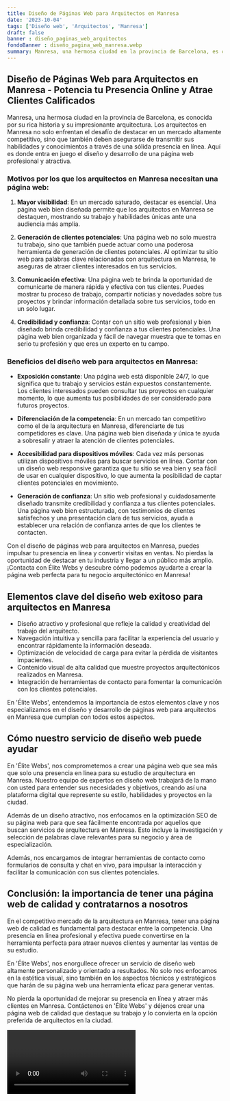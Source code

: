 ```yaml
---
title: Diseño de Páginas Web para Arquitectos en Manresa
date: '2023-10-04'
tags: ['Diseño web', 'Arquitectos', 'Manresa']
draft: false
banner : diseño_paginas_web_arquitectos
fondoBanner : diseño_pagina_web_manresa.webp
summary: Manresa, una hermosa ciudad en la provincia de Barcelona, es conocida por su rica historia y su impresionante arquitectura. Los arquitectos en Manresa no solo enfrentan el desafío de destacar en un mercado altamente competitivo, sino que también deben asegurarse de transmitir sus habilidades y conocimientos a través de una sólida presencia en línea. Aquí es donde entra en juego el diseño y desarrollo de una página web profesional y atractiva.
---
```


## Diseño de Páginas Web para Arquitectos en Manresa - Potencia tu Presencia Online y Atrae Clientes Calificados

Manresa, una hermosa ciudad en la provincia de Barcelona, es conocida por su rica historia y su impresionante arquitectura. Los arquitectos en Manresa no solo enfrentan el desafío de destacar en un mercado altamente competitivo, sino que también deben asegurarse de transmitir sus habilidades y conocimientos a través de una sólida presencia en línea. Aquí es donde entra en juego el diseño y desarrollo de una página web profesional y atractiva.

### Motivos por los que los arquitectos en Manresa necesitan una página web:

1. **Mayor visibilidad**: En un mercado saturado, destacar es esencial. Una página web bien diseñada permite que los arquitectos en Manresa se destaquen, mostrando su trabajo y habilidades únicas ante una audiencia más amplia.

2. **Generación de clientes potenciales**: Una página web no solo muestra tu trabajo, sino que también puede actuar como una poderosa herramienta de generación de clientes potenciales. Al optimizar tu sitio web para palabras clave relacionadas con arquitectura en Manresa, te aseguras de atraer clientes interesados en tus servicios.

3. **Comunicación efectiva**: Una página web te brinda la oportunidad de comunicarte de manera rápida y efectiva con tus clientes. Puedes mostrar tu proceso de trabajo, compartir noticias y novedades sobre tus proyectos y brindar información detallada sobre tus servicios, todo en un solo lugar.

4. **Credibilidad y confianza**: Contar con un sitio web profesional y bien diseñado brinda credibilidad y confianza a tus clientes potenciales. Una página web bien organizada y fácil de navegar muestra que te tomas en serio tu profesión y que eres un experto en tu campo.

### Beneficios del diseño web para arquitectos en Manresa:

- **Exposición constante**: Una página web está disponible 24/7, lo que significa que tu trabajo y servicios están expuestos constantemente. Los clientes interesados pueden consultar tus proyectos en cualquier momento, lo que aumenta tus posibilidades de ser considerado para futuros proyectos.

- **Diferenciación de la competencia**: En un mercado tan competitivo como el de la arquitectura en Manresa, diferenciarte de tus competidores es clave. Una página web bien diseñada y única te ayuda a sobresalir y atraer la atención de clientes potenciales.

- **Accesibilidad para dispositivos móviles**: Cada vez más personas utilizan dispositivos móviles para buscar servicios en línea. Contar con un diseño web responsive garantiza que tu sitio se vea bien y sea fácil de usar en cualquier dispositivo, lo que aumenta la posibilidad de captar clientes potenciales en movimiento.

- **Generación de confianza**: Un sitio web profesional y cuidadosamente diseñado transmite credibilidad y confianza a tus clientes potenciales. Una página web bien estructurada, con testimonios de clientes satisfechos y una presentación clara de tus servicios, ayuda a establecer una relación de confianza antes de que los clientes te contacten.

Con el diseño de páginas web para arquitectos en Manresa, puedes impulsar tu presencia en línea y convertir visitas en ventas. No pierdas la oportunidad de destacar en tu industria y llegar a un público más amplio. ¡Contacta con Élite Webs y descubre cómo podemos ayudarte a crear la página web perfecta para tu negocio arquitectónico en Manresa!

<GifSeo />

<Cta />

## Elementos clave del diseño web exitoso para arquitectos en Manresa

- Diseño atractivo y profesional que refleje la calidad y creatividad del trabajo del arquitecto.
- Navegación intuitiva y sencilla para facilitar la experiencia del usuario y encontrar rápidamente la información deseada.
- Optimización de velocidad de carga para evitar la pérdida de visitantes impacientes.
- Contenido visual de alta calidad que muestre proyectos arquitectónicos realizados en Manresa.
- Integración de herramientas de contacto para fomentar la comunicación con los clientes potenciales.

En 'Élite Webs', entendemos la importancia de estos elementos clave y nos especializamos en el diseño y desarrollo de páginas web para arquitectos en Manresa que cumplan con todos estos aspectos.

## Cómo nuestro servicio de diseño web puede ayudar

En 'Élite Webs', nos comprometemos a crear una página web que sea más que solo una presencia en línea para su estudio de arquitectura en Manresa. Nuestro equipo de expertos en diseño web trabajará de la mano con usted para entender sus necesidades y objetivos, creando así una plataforma digital que represente su estilo, habilidades y proyectos en la ciudad.

Además de un diseño atractivo, nos enfocamos en la optimización SEO de su página web para que sea fácilmente encontrada por aquellos que buscan servicios de arquitectura en Manresa. Esto incluye la investigación y selección de palabras clave relevantes para su negocio y área de especialización.

Además, nos encargamos de integrar herramientas de contacto como formularios de consulta y chat en vivo, para impulsar la interacción y facilitar la comunicación con sus clientes potenciales.

## Conclusión: la importancia de tener una página web de calidad y contratarnos a nosotros

En el competitivo mercado de la arquitectura en Manresa, tener una página web de calidad es fundamental para destacar entre la competencia. Una presencia en línea profesional y efectiva puede convertirse en la herramienta perfecta para atraer nuevos clientes y aumentar las ventas de su estudio.

En 'Élite Webs', nos enorgullece ofrecer un servicio de diseño web altamente personalizado y orientado a resultados. No solo nos enfocamos en la estética visual, sino también en los aspectos técnicos y estratégicos que harán de su página web una herramienta eficaz para generar ventas.

No pierda la oportunidad de mejorar su presencia en línea y atraer más clientes en Manresa. Contáctenos en 'Élite Webs' y déjenos crear una página web de calidad que destaque su trabajo y lo convierta en la opción preferida de arquitectos en la ciudad.

<Video />

<CtaBot job='Arquitectos' city='Manresa'/>

<Gmaps query='Manresa+españa+maps' />